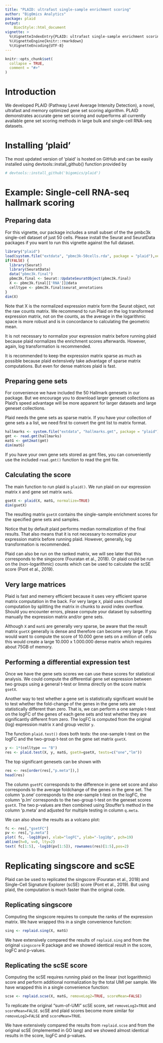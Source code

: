```yaml
---
title: "PLAID: ultrafast single-sample enrichment scoring"
author: "BigOmics Analytics"
package: plaid
output: 
    BiocStyle::html_document
vignette: >
  %\VignetteIndexEntry{PLAID: ultrafast single-sample enrichment scoring}
  %\VignetteEngine{knitr::rmarkdown}
  %\VignetteEncoding{UTF-8}
---
```


```r
knitr::opts_chunk$set(
  collapse = TRUE,
  comment = "#>"
)
```

# Introduction

We developed PLAID (Pathway Level Average Intensity Detection), a
novel, ultrafast and memory optimized gene set scoring
algorithm. PLAID demonstrates accurate gene set scoring and
outperforms all currently available gene set scoring methods in large
bulk and single-cell RNA-seq datasets.


# Installing 'plaid'

The most updated version of ‘plaid’ is hosted on GitHub and can be
easily installed using devtools::install_github() function provided by


```r
# devtools::install_github('bigomics/plaid')
```


# Example: Single-cell RNA-seq hallmark scoring

## Preparing data

For this vignette, our package includes a small subset of the the
pmbc3k single-cell dataset of just 50 cells. Please install the Seurat
and SeuratData packages if you want to run this vignette against the
full dataset.

```r
library("plaid")
load(system.file("extdata", "pbmc3k-50cells.rda", package = "plaid"),verbose=TRUE)
if(FALSE) {
  library(Seurat)
  library(SeuratData)
  data("pbmc3k.final")
  pbmc3k.final <- Seurat::UpdateSeuratObject(pbmc3k.final)
  X <- pbmc3k.final[['RNA']]@data
  celltype <- pbmc3k.final$seurat_annotations
}
dim(X)
```

Note that X is the normalized expression matrix form the Seurat
object, not the raw counts matrix. We recommend to run Plaid on the
log transformed expression matrix, not on the counts, as the average
in the logarithmic space is more robust and is in concordance to
calculating the geometric mean.

It is not necessary to normalize your expression matrix before running
plaid because plaid normalizes the enrichment scores
afterwards. However, again, log transformation is recommended.

It is recommended to keep the expression matrix sparse as much as
possible because plaid extensively take advantage of sparse matrix
computations. But even for dense matrices plaid is fast.


## Preparing gene sets

For convenience we have included the 50 Hallmark genesets in our
package. But we encourage you to download larger geneset collections
as Plaid's speed advantage will be more apparent for larger datasets
and large geneset collections.

Plaid needs the gene sets as sparse matrix. If you have your
collection of gene sets a a list, we need first to convert the gmt
list to matrix format.

```r
hallmarks <- system.file("extdata", "hallmarks.gmt", package = "plaid")
gmt <- read.gmt(hallmarks)
matG <- gmt2mat(gmt)
dim(matG)
```

If you have your own gene sets stored as gmt files, you can
conveniently use the included `read.gmt()` function to read the gmt
file.


## Calculating the score

The main function to run plaid is `plaid()`. We run plaid on our
expression matrix `X` and gene set matrix `matG`.

```r
gsetX <- plaid(X, matG, normalize=TRUE)
dim(gsetX)
```

The resulting matrix `gsetX` contains the single-sample enrichment
scores for the specified gene sets and samples. 

Notice that by default plaid performs median normalization of the
final results. That also means that it is not necessary to normalize
your expression matrix before running plaid. However, generally, log
transformation is recommended.

Plaid can also be run on the ranked matrix, we will see later that
this corresponds to the singscore (Fouratan et al., 2018). Or plaid
could be run on the (non-logarithmic) counts which can be used to
calculate the scSE score (Pont et al., 2019).

## Very large matrices

Plaid is fast and memery efficient because it uses very efficient
sparse matrix computation in the back. For very large `X`, plaid uses
chunked computation by splitting the matrix in chunks to avoid index
overflow. Should you encounter errors, please compute your dataset by
subsetting manually the expression matrix and/or gene sets.

Although `X` and `matG` are generally very sparse, be aware that the
result matrix `gsetX` generally is dense and therefore can become very
large. If you would want to compute the score of 10.000 gene sets on a
million of cells this would create a large 10.000 x 1.000.000 dense
matrix which requires about 75GB of memory.


## Performing a differential expression test

Once we have the gene sets scores we can use these scores for
statistical analysis. We could compute the differential gene set
expression between two groups using a general t-test or limma directly
on the score matrix `gsetX`.

Another way to test whether a gene set is statistically significant
would be to test whether the fold-change of the genes in the gene sets
are statistically different than zero. That is, we can perform a one
sample t-test on the logFC of the genes of each gene sets and test
whether they are significantly different from zero. The logFC is
computed from the original (log) expression matrix `X` and group
vector `y`.

The function `plaid.test()` does both tests: the one-sample t-test on
the logFC  and the two-group t-test on the gene set matrix `gsetX`.


```r
y <- 1*(celltype == "B")
res <- plaid.test(X, y, matG, gsetX=gsetX, tests=c("one","lm"))
```

The top significant genesets can be shown with

```r
res <- res[order(res[,"p.meta"]),] 
head(res)
```

The column `gsetFC` corresponds to the difference in gene set score
and also corresponds to the average foldchange of the genes in the
gene set. The column 'p.one' corresponds to the one-sample t-test on
the logFC, the column 'p.lm' corresponds to the two-group t-test on
the geneset scores `gsetX`. The two p-values are then combined using
Stouffer's method in the column 'p.meta' and adjusted for multiple
testing in column `q.meta`.

We can also show the results as a volcano plot:

```r
fc <- res[,"gsetFC"]
pv <- res[,"p.meta"]
plot( fc, -log10(pv), xlab="logFC", ylab="-log10p", pch=19)
abline(h=0, v=0, lty=2)
text( fc[1:5], -log10(pv[1:5]), rownames(res)[1:5],pos=2)
```

# Replicating singscore and scSE

Plaid can be used to replicated the singscore (Fouratan et al., 2018)
and Single-Cell Signature Explorer (scSE) score (Pont et al., 2019).
But using plaid, the computation is much faster than the original
code.

## Replicating singscore

Computing the singscore requires to compute the ranks of the
expression matrix. We have wrapped this in a single convenience
function:

```r
sing <- replaid.sing(X, matG)
```

We have extensively compared the results of `replaid.sing` and from
the original `singscore` R package and we showed identical result in
the score, logFC and p-values.


## Replicating the scSE score

Computing the scSE requires running plaid on the linear (not
logarithmic) score and perform additional normalization by the total
UMI per sample. We have wrapped this in a single convenience function:

```r
scse <- replaid.scse(X, matG, removeLog2=TRUE, scoreMean=FALSE)
```

To replicate the original "sum-of-UMI" scSE score, set
`removeLog2=TRUE` and `scoreMean=FALSE`. scSE and plaid scores become
more similar for `removeLog2=FALSE` and `scoreMean=TRUE`.

We have extensively compared the results from `replaid.scse` and from
the original scSE (implemented in GO lang) and we showed almost
identical results in the score, logFC and p-values.
